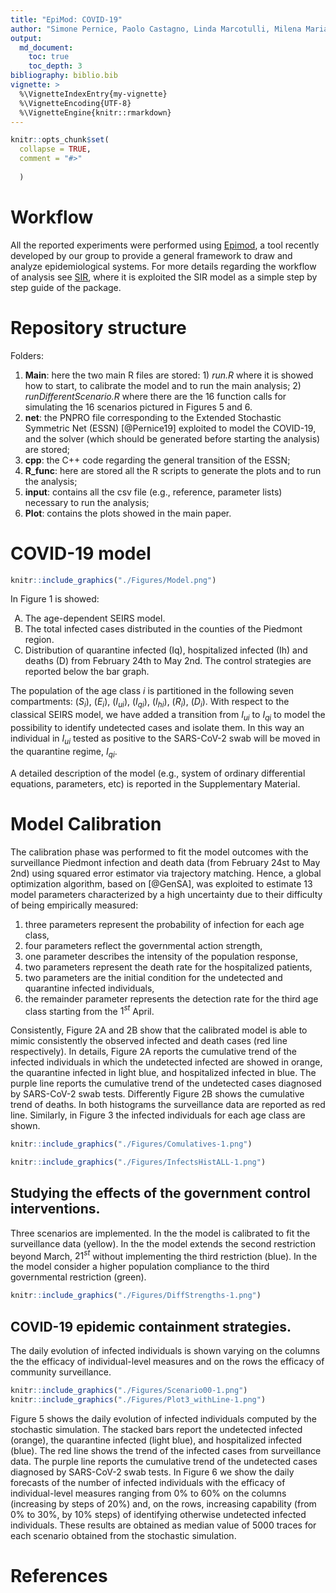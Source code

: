 ```yaml
---
title: "EpiMod: COVID-19"
author: "Simone Pernice, Paolo Castagno, Linda Marcotulli, Milena Maria Maule, Lorenzo Richiardi,Giovenale Moirano, Matteo Sereno, Francesca Cordero and Marco Beccuti"
output: 
  md_document:
    toc: true
    toc_depth: 3
bibliography: biblio.bib  
vignette: >
  %\VignetteIndexEntry{my-vignette}
  %\VignetteEncoding{UTF-8}
  %\VignetteEngine{knitr::rmarkdown}
---
```

  
```r
knitr::opts_chunk$set(
  collapse = TRUE,
  comment = "#>"
  
  )
```
  
# Workflow

All the reported experiments were performed using [Epimod](https://github.com/qBioTurin/epimod), a tool recently developed by our group to provide a general framework to draw and analyze epidemiological systems.
For more details regarding the workflow of analysis see [SIR](https://github.com/qBioTurin/SIR), where it is exploited the SIR model as a simple step by step guide of the package.

# Repository structure

Folders:

1. **Main**: here the two main R files are stored: 1) *run.R* where it is showed how to start, to calibrate the model and to run the main analysis; 2) *runDifferentScenario.R* where there are the 16 function calls for simulating the 16 scenarios pictured in Figures 5 and 6.
2. **net**: the PNPRO file corresponding to the Extended Stochastic Symmetric Net (ESSN) [@Pernice19]  exploited to model the COVID-19, and the solver (which should be generated before starting the analysis) are stored;
3. **cpp**: the C++ code regarding the general transition of the ESSN;
4. **R_func**: here are stored all the R scripts to generate the plots and to run the analysis;
5. **input**: contains all the csv file (e.g., reference, parameter lists) necessary to run the analysis;
6. **Plot**: contains the plots showed in the main paper.

# COVID-19 model

```r

knitr::include_graphics("./Figures/Model.png")
```

In Figure 1 is showed: 

(A) The age-dependent SEIRS model. 
(B) The total infected cases distributed in the counties of the Piedmont region. 
(C) Distribution of quarantine infected (Iq), hospitalized infected  (Ih) and deaths (D) from February 24th to May 2nd. The control strategies are reported below the bar graph.

The population of the age class $i$ is  partitioned in the following  seven compartments: \emph{susceptible} ($S_i$), \emph{exposed} ($E_i$),  \emph{undetected infected}($I_{ui}$), \emph{quarantined infected} ($I_{qi}$), \emph{hospitalized infected} ($I_{hi}$), \emph{recovered} ($R_i$), \emph{dead} ($D_i$). 
With respect to the classical SEIRS model, we have added a transition from $I_{ui}$ to ${I_{qi}}$  to model the possibility to identify undetected cases and isolate them. In this way an individual in $I_{ui}$ tested as positive to the SARS-CoV-2 swab will be moved in the quarantine regime, $I_{qi}$. 

A  detailed  description  of  the  model (e.g., system of ordinary differential equations, parameters, etc) is  reported  in  the Supplementary Material.

# Model Calibration

The calibration phase was performed to fit the model outcomes with  the surveillance  Piedmont infection and death data (from  February 24st  to May 2nd)  using  squared  error  estimator  via  trajectory matching.  Hence, a global optimization algorithm, based on  \emph{generalized simulated annealing method} [@GenSA], was exploited to estimate 13 model parameters characterized by a high uncertainty due to their difficulty  of  being  empirically  measured:

1. three parameters represent the probability of infection for each age class, 
2. four parameters reflect the governmental action strength,
3. one parameter describes the intensity of the population response,
4. two parameters represent the  death rate for the hospitalized patients,
5. two parameters are the initial condition for the undetected and quarantine infected individuals,
6. the remainder parameter represents the detection rate for the third age class starting from the $1^{st}$ April.

Consistently, Figure 2A and 2B show that the calibrated model is able to mimic consistently the observed infected and death cases (red line respectively). In details, Figure 2A reports  the  cumulative trend of the infected individuals in which the undetected infected  are showed in orange, the quarantine infected  in light blue, and hospitalized infected in blue. The purple line reports  the cumulative trend of the undetected cases diagnosed by  SARS-CoV-2 swab tests. Differently  Figure 2B shows the cumulative trend of deaths. In both histograms the surveillance data are reported as red line. Similarly, in Figure 3  the infected individuals for each age class are shown.


```r

knitr::include_graphics("./Figures/Comulatives-1.png")
```

```r

knitr::include_graphics("./Figures/InfectsHistALL-1.png")
```


## Studying the effects of the government control interventions.

Three scenarios are implemented. In the \emph{First scenario} the model is calibrated to fit the surveillance data (yellow). In the \emph{Second scenario} the model extends the second restriction beyond March, $21^{st}$ without implementing the third restriction (blue). In the \emph{Third scenario} the model consider a higher population compliance to the third governmental restriction (green).

```r

knitr::include_graphics("./Figures/DiffStrengths-1.png")
```


## COVID-19 epidemic containment strategies.

The daily evolution of infected individuals is shown varying on the columns the  the efficacy of individual-level measures and on the rows the efficacy of  community surveillance.

```r
knitr::include_graphics("./Figures/Scenario00-1.png")
knitr::include_graphics("./Figures/Plot3_withLine-1.png")
```
Figure 5 shows the daily evolution of infected individuals computed by the stochastic simulation. The stacked bars report the undetected infected (orange), the quarantine infected (light blue), and hospitalized infected (blue). The red line shows the trend of the infected cases from surveillance data. The purple line reports the cumulative trend of the undetected cases diagnosed by SARS-CoV-2 swab tests.
In Figure 6 we show the daily forecasts of the number of infected individuals with the efficacy of individual-level measures ranging from $0\%$ to $60\%$ on the columns (increasing by steps of $20\%$) and, on the rows,  increasing capability (from 0\% to 30\%, by 10\% steps) of identifying otherwise undetected infected individuals. These results are obtained as median value of 5000 traces for each scenario obtained from the stochastic simulation.


# References
  
<div id="refs"></div>
  
